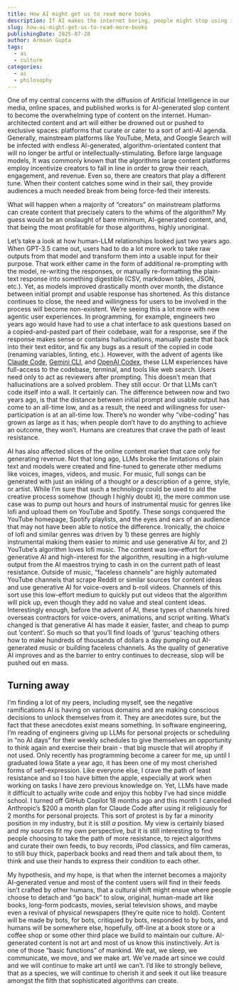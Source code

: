 ```yaml
---
title: How AI might get us to read more books
description: If AI makes the internet boring, people might stop using it.
slug: how-ai-might-get-us-to-read-more-books
publishingDate: 2025-07-28
author: Armaan Gupta
tags:
  - ai
  - culture
categories:
  - ai
  - philosophy
---
```

One of my central concerns with the diffusion of Artificial Intelligence in our media, online spaces, and published works is for AI-generated slop content to become the overwhelming type of content on the internet. Human-architected content and art will either be drowned out or pushed to exclusive spaces: platforms that curate or cater to a sort of anti-AI agenda. Generally, mainstream platforms like YouTube, Meta, and Google Search will be infected with endless AI-generated, algorithm-orientated content that will no longer be artful or intellectually-stimulating. Before large language models, It was commonly known that the algorithms large content platforms employ incentivize creators to fall in line in order to grow their reach, engagement, and revenue. Even so, there are creators that play a different tune. When their content catches some wind in their sail, they provide audiences a much needed break from being force-fed their interests.

What will happen when a majority of “creators” on mainstream platforms can create content that precisely caters to the whims of the algorithm? My guess would be an onslaught of bare minimum, AI-generated content, and, that being the most profitable for those algorithms, highly unoriginal. 

Let’s take a look at how human-LLM relationships looked just two years ago. When GPT-3.5 came out, users had to do a lot more work to take raw outputs from that model and transform them into a usable input for their purpose. That work either came in the form of additional re-prompting with the model, re-writing the responses, or manually re-formatting the plain-text response into something digestible (CSV, markdown tables, JSON, etc.). Yet, as models improved drastically month over month, the distance between initial prompt and usable response has shortened. As this distance continues to close, the need and willingness for users to be involved in the process will become non-existent. We’re seeing this a lot more with new agentic user experiences. In programming, for example, engineers two years ago would have had to use a chat interface to ask questions based on a copied-and-pasted part of their codebase, wait for a response, see if the response makes sense or contains hallucinations, manually paste that back into their text editor, and fix any bugs as a result of the copied in code (renaming variables, linting, etc.). However, with the advent of agents like [Claude Code](), [Gemini CLI](), and [OpenAI Codex](), these LLM experiences have full-access to the codebase, terminal, and tools like web search. Users need only to act as reviewers after prompting. This doesn’t mean that hallucinations are a solved problem. They still occur. Or that LLMs can’t code itself into a wall. It certainly can. The difference between now and two years ago, is that the distance between initial prompt and usable output has come to an all-time low, and as a result, the need and willingness for user-participation is at an all-time low. There’s no wonder why “vibe-coding” has grown as large as it has; when people don’t have to do anything to achieve an outcome, they won’t. Humans are creatures that crave the path of least resistance.

AI has also affected slices of the online content market that care only for generating revenue. Not that long ago, LLMs broke the limitations of plain text and models were created and fine-tuned to generate other mediums like voices, images, videos, and music. For music, full songs can be generated with just an inkling of a thought or a description of a genre, style, or artist. While I’m sure that such a technology could be used to aid the creative process somehow (though I highly doubt it), the more common use case was to pump out hours and hours of instrumental music for genres like lofi and upload them on YouTube and Spotify. These songs conquered the YouTube homepage, Spotify playlists, and the eyes and ears of an audience that may not have been able to notice the difference. Ironically, the choice of lofi and similar genres was driven by 1) these genres are highly instrumental making them easier to mimic and use generative AI for, and 2) YouTube’s algorithm loves lofi music. The content was low-effort for generative AI and high-interest for the algorithm, resulting in a high-volume output from the AI maestros trying to cash in on the current path of least resistance. Outside of music, “faceless channels” are highly automated YouTube channels that scrape Reddit or similar sources for content ideas and use generative AI for voice-overs and b-roll videos. Channels of this sort use this low-effort medium to quickly put out videos that the algorithm will pick up, even though they add no value and steal content ideas. Interestingly enough, before the advent of AI, these types of channels hired overseas contractors for voice-overs, animations, and script writing. What’s changed is that generative AI has made it easier, faster, and cheap to pump out ‘content’. So much so that you’ll find loads of ‘gurus’ teaching others how to make hundreds of thousands of dollars a day pumping out AI-generated music or building faceless channels. As the quality of generative AI improves and as the barrier to entry continues to decrease, slop will be pushed out en mass.

## Turning away
I’m finding a lot of my peers, including myself, see the negative ramifications AI is having on various domains and are making conscious decisions to unlock themselves from it. They are anecdotes sure, but the fact that these anecdotes exist means something. In software engineering, I’m reading of engineers giving up LLMs for personal projects or scheduling in “no AI days” for their weekly schedules to give themselves an opportunity to think again and exercise their brain - that big muscle that will atrophy if not used. Only recently has programming become a career for me, up until I graduated Iowa State a year ago, it has been one of my most cherished forms of self-expression. Like everyone else, I crave the path of least resistance and so I too have bitten the apple, especially at work when working on tasks I have zero previous knowledge on. Yet, LLMs have made it difficult to actually write code and enjoy this hobby I’ve had since middle school. I turned off GitHub Copilot 18 months ago and this month I cancelled Anthropic’s $200 a month plan for Claude Code after using it religiously for 2 months for personal projects. This sort of protest is by far a minority position in my industry, but it is still *a* position. My view is certainly biased and my sources fit my own perspective, but it is still interesting to find people choosing to take the path of more resistance, to reject algorithms and curate their own feeds, to buy records, iPod classics, and film cameras, to still buy thick, paperback books and read them and talk about them, to think and use their hands to express their condition to each other.

My hypothesis, and my hope, is that when the internet becomes a majority AI-generated venue and most of the content users will find in their feeds isn’t crafted by other humans, that a cultural shift might ensue where people choose to detach and “go back” to slow, original, human-made art like books, long-form podcasts, movies, serial television shows, and maybe even a revival of physical newspapers (they’re quite nice to hold). Content will be made by bots, for bots, critiqued by bots, responded to by bots, and humans will be somewhere else, hopefully, off-line at a book store or a coffee shop or some other third place we build to maintain our culture. AI-generated content is not art and most of us know this instinctively. Art is one of those “basic functions” of mankind. We eat, we sleep, we communicate, we move, and we make art. We’ve made art since we could and we will continue to make art until we can’t. I’d like to strongly believe, that as a species, we will continue to cherish it and seek it out like treasure amongst the filth that sophisticated algorithms can create.